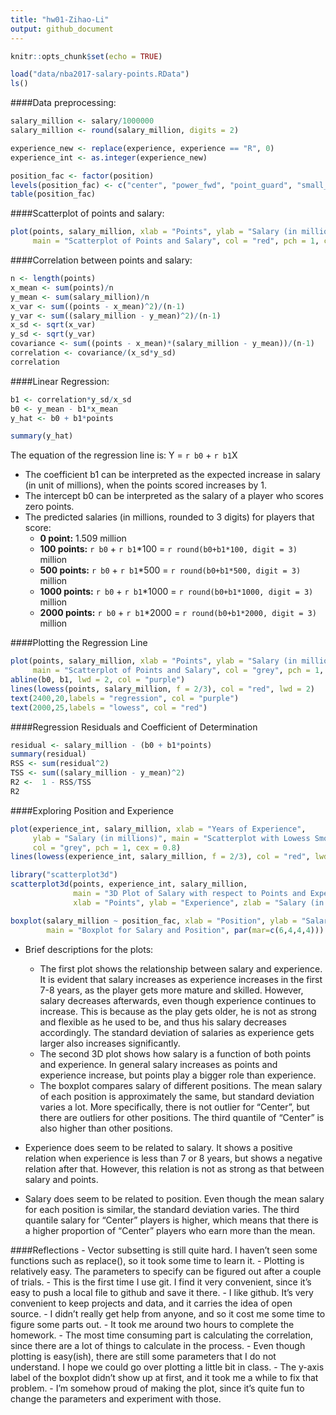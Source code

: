 ```yaml
---
title: "hw01-Zihao-Li"
output: github_document
---
```


```r
knitr::opts_chunk$set(echo = TRUE)
```

```r
load("data/nba2017-salary-points.RData")
ls()
```

####Data preprocessing:
```r
salary_million <- salary/1000000
salary_million <- round(salary_million, digits = 2)

experience_new <- replace(experience, experience == "R", 0)
experience_int <- as.integer(experience_new)

position_fac <- factor(position)
levels(position_fac) <- c("center", "power_fwd", "point_guard", "small_fwd", "shoot_guard")
table(position_fac)
```

####Scatterplot of points and salary:
```r
plot(points, salary_million, xlab = "Points", ylab = "Salary (in millions)", 
     main = "Scatterplot of Points and Salary", col = "red", pch = 1, cex = 0.8)
```

####Correlation between points and salary:
```r
n <- length(points)
x_mean <- sum(points)/n
y_mean <- sum(salary_million)/n
x_var <- sum((points - x_mean)^2)/(n-1)
y_var <- sum((salary_million - y_mean)^2)/(n-1)
x_sd <- sqrt(x_var)
y_sd <- sqrt(y_var)
covariance <- sum((points - x_mean)*(salary_million - y_mean))/(n-1)
correlation <- covariance/(x_sd*y_sd)
correlation
```

####Linear Regression:
```r
b1 <- correlation*y_sd/x_sd
b0 <- y_mean - b1*x_mean
y_hat <- b0 + b1*points

summary(y_hat)
```

The equation of the regression line is: Y = `r b0` + `r b1`X

  - The coefficient b1 can be interpreted as the expected increase in salary (in unit of millions), when the points scored increases by 1. 
  - The intercept b0 can be interpreted as the salary of a player who scores zero points.
  - The predicted salaries (in millions, rounded to 3 digits) for players that score:
    - **0 point:** 1.509 million
    - **100 points:** `r b0` + `r b1`*100 =  `r round(b0+b1*100, digit = 3)` million
    - **500 points:** `r b0` + `r b1`*500 =  `r round(b0+b1*500, digit = 3)` million
    - **1000 points:** `r b0` + `r b1`*1000 = `r round(b0+b1*1000, digit = 3)` million
    - **2000 points:** `r b0` + `r b1`*2000 = `r round(b0+b1*2000, digit = 3)` million

####Plotting the Regression Line
```r
plot(points, salary_million, xlab = "Points", ylab = "Salary (in millions)", 
     main = "Scatterplot of Points and Salary", col = "grey", pch = 1, cex = 0.8)
abline(b0, b1, lwd = 2, col = "purple")
lines(lowess(points, salary_million, f = 2/3), col = "red", lwd = 2)
text(2400,20,labels = "regression", col = "purple")
text(2000,25,labels = "lowess", col = "red")
```

####Regression Residuals and Coefficient of Determination
```r
residual <- salary_million - (b0 + b1*points)
summary(residual)
RSS <- sum(residual^2)
TSS <- sum((salary_million - y_mean)^2)
R2 <-  1 - RSS/TSS
R2
```

####Exploring Position and Experience
```r
plot(experience_int, salary_million, xlab = "Years of Experience", 
     ylab = "Salary (in millions)", main = "Scatterplot with Lowess Smooth",
     col = "grey", pch = 1, cex = 0.8)
lines(lowess(experience_int, salary_million, f = 2/3), col = "red", lwd = 2)

library("scatterplot3d")
scatterplot3d(points, experience_int, salary_million, 
              main = "3D Plot of Salary with respect to Points and Experience", 
              xlab = "Points", ylab = "Experience", zlab = "Salary (in millions)", color = "red")

boxplot(salary_million ~ position_fac, xlab = "Position", ylab = "Salary (in millions)", 
        main = "Boxplot for Salary and Position", par(mar=c(6,4,4,4)))
```
  
  - Brief descriptions for the plots:
    - The first plot shows the relationship between salary and experience. It is evident that salary increases as experience increases in the first 7-8 years, as the player gets more mature and skilled. However, salary decreases afterwards, even though experience continues to increase. This is because as the play gets older, he is not as strong and flexible as he used to be, and thus his salary decreases accordingly. The standard deviation of salaries as experience gets larger also increases significantly.
    - The second 3D plot shows how salary is a function of both points and experience. In general salary increases as points and experience increase, but points play a bigger role than experience. 
    - The boxplot compares salary of different positions. The mean salary of each position is approximately the same, but standard deviation varies a lot. More specifically, there is not outlier for "Center", but there are outliers for other positions. The third quantile of "Center" is also higher than other positions. 
    
  - Experience does seem to be related to salary. It shows a positive relation when experience is less than 7 or 8 years, but shows a negative relation after that. However, this relation is not as strong as that between salary and points.
  
  - Salary does seem to be related to position. Even though the mean salary for each position is similar, the standard deviation varies. The third quantile salary for "Center" players is higher, which means that there is a higher proportion of "Center" players who earn more than the mean.  
  
  
####Reflections
  - Vector subsetting is still quite hard. I haven't seen some functions such as replace(), so it took some time to learn it.
  - Plotting is relatively easy. The parameters to specify can be figured out after a couple of trials.
  - This is the first time I use git. I find it very convenient, since it's easy to push a local file to github and save it there. 
  - I like github. It's very convenient to keep projects and data, and it carries the idea of open source.
  - I didn't really get help from anyone, and so it cost me some time to figure some parts out.
  - It took me around two hours to complete the homework.
  - The most time consuming part is calculating the correlation, since there are a lot of things to calculate in the process.
  - Even though plotting is easy(ish), there are still some parameters that I do not understand. I hope we could go over plotting a little bit in class.
  - The y-axis label of the boxplot didn't show up at first, and it took me a while to fix that problem.
  - I'm somehow proud of making the plot, since it's quite fun to change the parameters and experiment with those.

